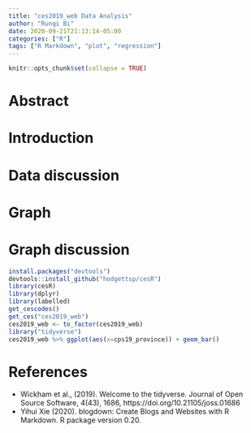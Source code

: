 ```yaml
---
title: "ces2019_web Data Analysis"
author: "Runqi Bi"
date: 2020-09-21T21:13:14-05:00
categories: ["R"]
tags: ["R Markdown", "plot", "regression"]
---
```


```r
knitr::opts_chunk$set(collapse = TRUE)
```

# Abstract

# Introduction

# Data discussion

# Graph

# Graph discussion

```r
install.packages("devtools")
devtools::install_github("hodgettsp/cesR")
library(cesR)
library(dplyr)
library(labelled)
get_cescodes()
get_ces("ces2019_web")
ces2019_web <- to_factor(ces2019_web)
library("tidyverse")
ces2019_web %>% ggplot(aes(x=cps19_province)) + geom_bar()
```

# References
- Wickham et al., (2019). Welcome to the tidyverse. Journal of Open
  Source Software, 4(43), 1686, https://doi.org/10.21105/joss.01686
- Yihui Xie (2020). blogdown: Create Blogs and Websites with R Markdown.
  R package version 0.20.

